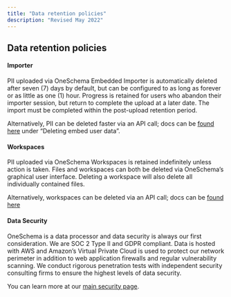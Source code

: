 ```yaml
---
title: "Data retention policies"
description: "Revised May 2022"
---
```


## Data retention policies

#### Importer

PII uploaded via OneSchema Embedded Importer is automatically deleted after seven (7) days by default, but can be configured to as long as forever or as little as one (1) hour. Progress is retained for users who abandon their importer session, but return to complete the upload at a later date. The import must be completed within the post-upload retention period.

Alternatively, PII can be deleted faster via an API call; docs can be [found here](/docs/importer-embedding#deleting-embed-user-data) under “Deleting embed user data”.

#### Workspaces

PII uploaded via OneSchema Workspaces is retained indefinitely unless action is taken. Files and workspaces can both be deleted via OneSchema’s graphical user interface. Deleting a workspace will also delete all individually contained files.

Alternatively, workspaces can be deleted via an API call; docs can be [found here](/reference/delete-a-workspace) 

#### Data Security

OneSchema is a data processor and data security is always our first consideration. We are SOC 2 Type II and GDPR compliant. Data is hosted with AWS and Amazon’s Virtual Private Cloud is used to protect our network perimeter in addition to web application firewalls and regular vulnerability scanning. We conduct rigorous penetration tests with independent security consulting firms to ensure the highest levels of data security.

You can learn more at our [main security page](https://www.oneschema.co/security).